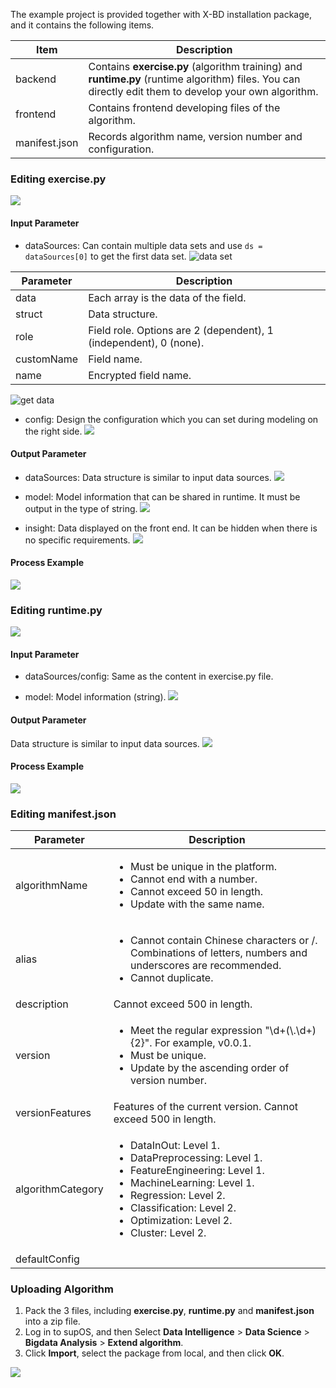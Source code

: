 The example project is provided together with X-BD installation package, and it contains the following items.

<table>
<thead>
<tr>
<th>Item</th>
<th>Description</th>
</tr>
</thead>
<tbody>
<tr>
<td>backend</td>
<td>Contains <b>exercise.py</b> (algorithm training) and <b>runtime.py</b> (runtime algorithm) files. You can directly edit them to develop your own algorithm.</td>
</tr>
<tr>
<td>frontend</td>
<td>Contains frontend developing files of the algorithm.</td>
</tr>
<tr>
<td>manifest.json</td>
<td>Records algorithm name, version number and configuration.</td>
</tr>
</tbody>
</table>

### Editing exercise.py

![](https://wordpressfreezonex.oss-accelerate.aliyuncs.com/supBD/24.png)

#### Input Parameter

- dataSources: Can contain multiple data sets and use `ds = dataSources[0]` to get the first data set.
![data set](https://wordpressfreezonex.oss-accelerate.aliyuncs.com/supBD/17.png)

<table>
    <thead>
      <tr>
        <th>Parameter</th>
        <th>Description</th>
      </tr>
    </thead>
    <tbody>
      <tr>
        <td>data</td>
        <td>Each array is the data of the field.</td>
      </tr>
      <tr>
        <td>struct</td>
        <td>Data structure.</td>
      </tr>
      <tr>
        <td>role</td>
        <td>Field role. Options are 2 (dependent), 1 (independent), 0 (none).</td>
      </tr>
      <tr>
        <td>customName</td>
        <td>Field name.</td>
      </tr>
      <tr>
        <td>name</td>
        <td>Encrypted field name.</td>
      </tr>
    </tbody>
  </table>

![get data](https://wordpressfreezonex.oss-accelerate.aliyuncs.com/supBD/18.png)

- config: Design the configuration which you can set during modeling on the right side.
![](https://wordpressfreezonex.oss-accelerate.aliyuncs.com/supBD/19.png)

#### Output Parameter

- dataSources: Data structure is similar to input data sources.
![](https://wordpressfreezonex.oss-accelerate.aliyuncs.com/supBD/20.png)

- model: Model information that can be shared in runtime. It must be output in the type of string.
![](https://wordpressfreezonex.oss-accelerate.aliyuncs.com/supBD/21.png)

- insight: Data displayed on the front end. It can be hidden when there is no specific requirements.
![](https://wordpressfreezonex.oss-accelerate.aliyuncs.com/supBD/22.png)

#### Process Example

![](https://wordpressfreezonex.oss-accelerate.aliyuncs.com/supBD/23.png)

### Editing runtime.py
![](https://wordpressfreezonex.oss-accelerate.aliyuncs.com/supBD/25.png)

#### Input Parameter

- dataSources/config: Same as the content in exercise.py file.

- model: Model information (string).
![](https://wordpressfreezonex.oss-accelerate.aliyuncs.com/supBD/26.png)

#### Output Parameter

Data structure is similar to input data sources.
![](https://wordpressfreezonex.oss-accelerate.aliyuncs.com/supBD/27.png)

#### Process Example

![](https://wordpressfreezonex.oss-accelerate.aliyuncs.com/supBD/28.png)

### Editing manifest.json

<table>
<thead>
<tr>
<th>Parameter</th>
<th>Description</th>
</tr>
</thead>
<tbody>
<tr>
<td>algorithmName</td>
<td>

- Must be unique in the platform.
- Cannot end with a number.
- Cannot exceed 50 in length.
- Update with the same name.

</td>
</tr>
<tr>
<td>alias</td>
<td>

- Cannot contain Chinese characters or /. Combinations of letters, numbers and underscores are recommended.
- Cannot duplicate.

</td>
</tr>
<tr>
<td>description</td>
<td>Cannot exceed 500 in length.</td>
</tr>
<tr>
<td>version</td>
<td>

- Meet the regular expression "\\d+(\\.\\d+){2}". For example, v0.0.1.
- Must be unique.
- Update by the ascending order of version number.

</td>
</tr>
<tr>
<td>versionFeatures</td>
<td>Features of the current version. Cannot exceed 500 in length.</td>
</tr>
<tr>
<td>algorithmCategory</td>
<td>

- DataInOut: Level 1.
- DataPreprocessing: Level 1.
- FeatureEngineering: Level 1.
- MachineLearning: Level 1.
- Regression: Level 2.
- Classification: Level 2.
- Optimization: Level 2.
- Cluster: Level 2.

</td>
</tr>
<tr>
<td>defaultConfig</td>
<td></td>
</tr>
</tbody>
</table>

### Uploading Algorithm
1. Pack the 3 files, including **exercise.py**, **runtime.py** and **manifest.json** into a zip file.
2. Log in to supOS, and then Select **Data Intelligence** > **Data Science** > **Bigdata Analysis** > **Extend algorithm**.
3. Click **Import**, select the package from local, and then click **OK**.

![](https://wordpressfreezonex.oss-accelerate.aliyuncs.com/supBD/29.png)